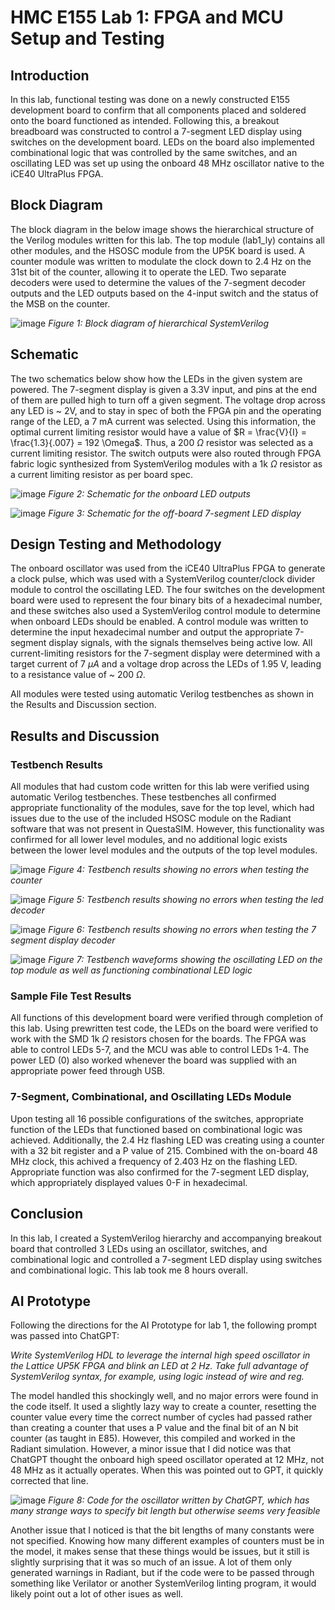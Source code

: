# HMC E155 Lab 1: FPGA and MCU Setup and Testing

## Introduction

In this lab, functional testing was done on a newly constructed E155 development board to confirm that all components placed and soldered onto the board functioned as intended. Following this, a breakout breadboard was constructed to control a 7-segment LED display using switches on the development board. LEDs on the board also implemented combinational logic that was controlled by the same switches, and an oscillating LED was set up using the onboard 48 MHz oscillator native to the iCE40 UltraPlus FPGA.

## Block Diagram

The block diagram in the below image shows the hierarchical structure of the Verilog modules written for this lab. The top module (lab1_ly) contains all other modules, and the HSOSC module from the UP5K board is used. A counter module was written to modulate the clock down to 2.4 Hz on the 31st bit of the counter, allowing it to operate the LED. Two separate decoders were used to determine the values of the 7-segment decoder outputs and the LED outputs based on the 4-input switch and the status of the MSB on the counter.

![image](images\20250904_142350.jpg)
*Figure 1: Block diagram of hierarchical SystemVerilog*

## Schematic

The two schematics below show how the LEDs in the given system are powered. The 7-segment display is given a 3.3V input, and pins at the end of them are pulled high to turn off a given segment. The voltage drop across any LED is ~ 2V, and to stay in spec of both the FPGA pin and the operating range of the LED, a 7 mA current was selected. Using this information, the optimal current limiting resistor would have a value of $R = \frac{V}{I} = \frac{1.3}{.007} = 192 \Omega$. Thus, a 200 $\Omega$ resistor was selected as a current limiting resistor. The switch outputs were also routed through FPGA fabric logic synthesized from SystemVerilog modules with a 1k $\Omega$ resistor as a current limiting resistor as per board spec.

![image](images/1000023428.jpg) 
*Figure 2: Schematic for the onboard LED outputs*

![image](images/1000023429.jpg)
*Figure 3: Schematic for the off-board 7-segment LED display*

## Design Testing and Methodology

The onboard oscillator was used from the iCE40 UltraPlus FPGA to generate a clock pulse, which was used with a SystemVerilog counter/clock divider module to control the oscillating LED. The four switches on the development board were used to represent the four binary bits of a hexadecimal number, and these switches also used a SystemVerilog control module to determine when onboard LEDs should be enabled. A control module was written to determine the input hexadecimal number and output the appropriate 7-segment display signals, with the signals themselves being active low. All current-limiting resistors for the 7-segment display were determined with a target current of 7 $\mu A$ and a voltage drop across the LEDs of 1.95 V, leading to a resistance value of ~ 200 $\Omega$.

All modules were tested using automatic Verilog testbenches as shown in the Results and Discussion section.

## Results and Discussion

### Testbench Results

All modules that had custom code written for this lab were verified using automatic Verilog testbenches. These testbenches all confirmed appropriate functionality of the modules, save for the top level, which had issues due to the use of the included HSOSC module on the Radiant software that was not present in QuestaSIM. However, this functionality was confirmed for all lower level modules, and no additional logic exists between the lower level modules and the outputs of the top level modules. 

![image](images/counter_results.png)
*Figure 4: Testbench results showing no errors when testing the counter*

![image](images/led_results.png)
*Figure 5: Testbench results showing no errors when testing the led decoder*

![image](images/7_seg_results.png)
*Figure 6: Testbench results showing no errors when testing the 7 segment display decoder*

![image](images/top_results.png)
*Figure 7: Testbench waveforms showing the oscillating LED on the top module as well as functioning combinational LED logic*

### Sample File Test Results

All functions of this development board were verified through completion of this lab. Using prewritten test code, the LEDs on the board were verified to work with the SMD 1k $\Omega$ resistors chosen for the boards. The FPGA was able to control LEDs 5-7, and the MCU was able to control LEDs 1-4. The power LED (0) also worked whenever the board was supplied with an appropriate power feed through USB. 

### 7-Segment, Combinational, and Oscillating LEDs Module

Upon testing all 16 possible configurations of the switches, appropriate function of the LEDs that functioned based on combinational logic was achieved. Additionally, the 2.4 Hz flashing LED was creating using a counter with a 32 bit register and a P value of 215. Combined with the on-board 48 MHz clock, this achived a frequency of 2.403 Hz on the flashing LED. Appropriate function was also confirmed for the 7-segment LED display, which appropriately displayed values 0-F in hexadecimal. 

## Conclusion

In this lab, I created a SystemVerilog hierarchy and accompanying breakout board that controlled 3 LEDs using an oscillator, switches, and combinational logic and controlled a 7-segment LED display using switches and combinational logic. This lab took me 8 hours overall. 

## AI Prototype

Following the directions for the AI Prototype for lab 1, the following prompt was passed into ChatGPT:

*Write SystemVerilog HDL to leverage the internal high speed oscillator in the Lattice UP5K FPGA and blink an LED at 2 Hz. Take full advantage of SystemVerilog syntax, for example, using logic instead of wire and reg.*

The model handled this shockingly well, and no major errors were found in the code itself. It used a slightly lazy way to create a counter, resetting the counter value every time the correct number of cycles had passed rather than creating a counter that uses a P value and the final bit of an N bit counter (as taught in E85). However, this compiled and worked in the Radiant simulation. However, a minor issue that I did notice was that ChatGPT thought the onboard high speed oscillator operated at 12 MHz, not 48 MHz as it actually operates. When this was pointed out to GPT, it quickly corrected that line.

![image](images/ai_oscillator.png)
*Figure 8: Code for the oscillator written by ChatGPT, which has many strange ways to specify bit length but otherwise seems very feasible*

Another issue that I noticed is that the bit lengths of many constants were not specified. Knowing how many different examples of counters must be in the model, it makes sense that these things would be issues, but it still is slightly surprising that it was so much of an issue. A lot of them only generated warnings in Radiant, but if the code were to be passed through something like Verilator or another SystemVerilog linting program, it would likely point out a lot of other isues as well.

